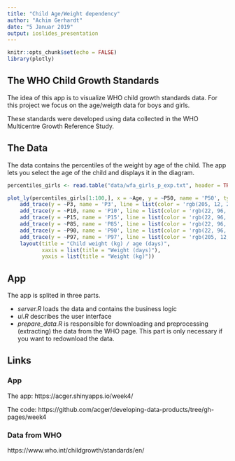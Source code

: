 ```yaml
---
title: "Child Age/Weight dependency"
author: "Achim Gerhardt"
date: "5 Januar 2019"
output: ioslides_presentation
---
```


```r
knitr::opts_chunk$set(echo = FALSE)
library(plotly)
```

## The WHO Child Growth Standards
The idea of this app is to visualize WHO child growth standards data. For this project we focus on the age/weigth data for boys and girls.

These standards were developed using data collected in the WHO Multicentre Growth Reference Study.

## The Data
The data contains the percentiles of the weight by age of the child. The app lets you select the age of the child and displays it in the diagram.

```r

percentiles_girls <- read.table("data/wfa_girls_p_exp.txt", header = TRUE, sep="\t", stringsAsFactors = FALSE)

plot_ly(percentiles_girls[1:100,], x = ~Age, y = ~P50, name = 'P50', type = 'scatter', mode = 'lines', line = list(color = 'black', width = 2)) %>%
    add_trace(y = ~P3, name = 'P3', line = list(color = 'rgb(205, 12, 24)', width = 3)) %>%
    add_trace(y = ~P10, name = 'P10', line = list(color = 'rgb(22, 96, 167)', width = 1)) %>%
    add_trace(y = ~P15, name = 'P15', line = list(color = 'rgb(22, 96, 167)', width = 1)) %>%
    add_trace(y = ~P85, name = 'P85', line = list(color = 'rgb(22, 96, 167)', width = 1)) %>%
    add_trace(y = ~P90, name = 'P90', line = list(color = 'rgb(22, 96, 167)', width = 1)) %>%
    add_trace(y = ~P97, name = 'P97', line = list(color = 'rgb(205, 12, 24)', width = 3)) %>%
    layout(title = "Child weight (kg) / age (days)",
           xaxis = list(title = "Weight (days)"),
           yaxis = list(title = "Weight (kg)"))
```


## App
The app is splited in three parts. 

* _server.R_ loads the data and contains the business logic 
* _ui.R_ describes the user interface 
* _prepare_data.R_ is responsible for downloading and preprocessing (extracting) the data from the WHO page. This part is only necessary if you want to redownload the data.

## Links
### App
The app: https://acger.shinyapps.io/week4/  

The code: https://github.com/acger/developing-data-products/tree/gh-pages/week4  

### Data from WHO
https://www.who.int/childgrowth/standards/en/
